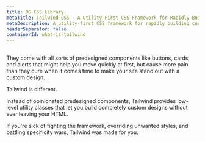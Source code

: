 ```yaml
---
title: OG CSS Library.
metaTitle: Tailwind CSS - A Utility-First CSS Framework for Rapidly Building Custom Designs
metaDescription: A utility-first CSS framework for rapidly building custom user interfaces.
headerSeparator: false
containerId: what-is-tailwind
---
```





## <Heading hidden>Beginner Guide</Heading>

They come with all sorts of predesigned components like buttons, cards, and alerts that might help you move quickly at first, but cause more pain than they cure when it comes time to make your site stand out with a custom design.

Tailwind is different.

Instead of opinionated predesigned components, Tailwind provides low-level utility classes that let you build completely custom designs without ever leaving your HTML.


If you're sick of fighting the framework, overriding unwanted styles, and battling specificity wars, Tailwind was made for you.